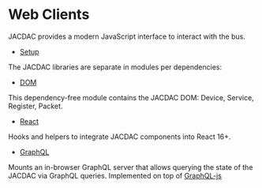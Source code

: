 # Web Clients

JACDAC provides a modern JavaScript interface to interact with the bus.

* [Setup](/clients/web/setup)

The JACDAC libraries are separate in modules per dependencies:

* [DOM](/clients/web/dom)

This dependency-free module contains the JACDAC DOM: Device, Service, Register, Packet.

* [React](/clients/web/react)

Hooks and helpers to integrate JACDAC components into React 16+.

* [GraphQL](/clients/web/graphql)

Mounts an in-browser GraphQL server that allows querying the state of the JACDAC via GraphQL queries. Implemented on top of [GraphQL-js](https://github.com/graphql/graphql-js)
